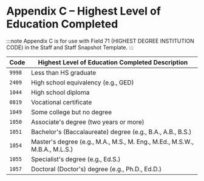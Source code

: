 # Appendix C – Highest Level of Education Completed

:::note
Appendix C is for use with Field 71 (HIGHEST DEGREE INSTITUTION CODE) in the Staff and Staff Snapshot Template.
:::

| Code | Highest Level of Education Completed Description                           |
|------|----------------------------------------------------------------------------|
| `9998` | Less than HS graduate                                                      |
| `2409` | High school equivalency (e.g., GED)                                        |
| `1044` | High school diploma                                                        |
| `0819` | Vocational certificate                                                     |
| `1049` | Some college but no degree                                                 |
| `1050` | Associate's degree (two years or more)                                     |
| `1051` | Bachelor's (Baccalaureate) degree (e.g., B.A., A.B., B.S.)                 |
| `1054` | Master's degree (e.g., M.A., M.S., M. Eng., M.Ed., M.S.W., M.B.A., M.L.S.) |
| `1055` | Specialist's degree (e.g., Ed.S.)                                          |
| `1057` | Doctoral (Doctor's) degree (e.g., Ph.D., Ed.D.)                            |
